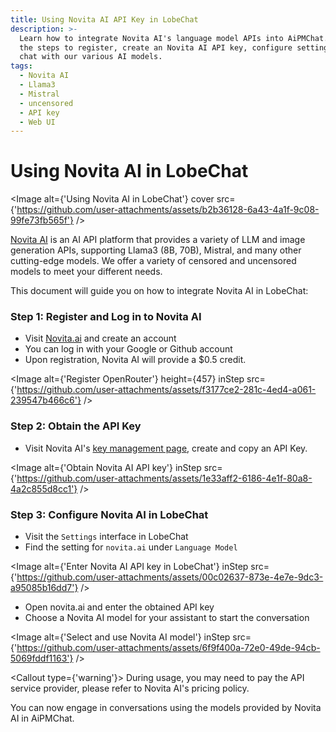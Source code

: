 ```yaml
---
title: Using Novita AI API Key in LobeChat
description: >-
  Learn how to integrate Novita AI's language model APIs into AiPMChat. Follow
  the steps to register, create an Novita AI API key, configure settings, and
  chat with our various AI models.
tags:
  - Novita AI
  - Llama3
  - Mistral
  - uncensored
  - API key
  - Web UI
---
```


# Using Novita AI in LobeChat

<Image
  alt={'Using Novita AI in LobeChat'}
  cover
  src={'https://github.com/user-attachments/assets/b2b36128-6a43-4a1f-9c08-99fe73fb565f'}
/>

[Novita AI](https://novita.ai/) is an AI API platform that provides a variety of LLM and image generation APIs, supporting Llama3 (8B, 70B), Mistral, and many other cutting-edge models. We offer a variety of censored and uncensored models to meet your different needs.

This document will guide you on how to integrate Novita AI in LobeChat:

<Steps>

### Step 1: Register and Log in to Novita AI

- Visit [Novita.ai](https://novita.ai/) and create an account
- You can log in with your Google or Github account
- Upon registration, Novita AI will provide a $0.5 credit.

<Image
  alt={'Register OpenRouter'}
  height={457}
  inStep
  src={'https://github.com/user-attachments/assets/f3177ce2-281c-4ed4-a061-239547b466c6'}
/>

### Step 2: Obtain the API Key

- Visit Novita AI's [key management page](https://novita.ai/dashboard/key), create and copy an API Key.

<Image
  alt={'Obtain Novita AI API key'}
  inStep
  src={'https://github.com/user-attachments/assets/1e33aff2-6186-4e1f-80a8-4a2c855d8cc1'}
/>

### Step 3: Configure Novita AI in LobeChat

- Visit the `Settings` interface in LobeChat
- Find the setting for `novita.ai` under `Language Model`

<Image
  alt={'Enter Novita AI API key in LobeChat'}
  inStep
  src={'https://github.com/user-attachments/assets/00c02637-873e-4e7e-9dc3-a95085b16dd7'}
/>

- Open novita.ai and enter the obtained API key
- Choose a Novita AI model for your assistant to start the conversation

<Image
  alt={'Select and use Novita AI model'}
  inStep
  src={'https://github.com/user-attachments/assets/6f9f400a-72e0-49de-94cb-5069fddf1163'}
/>

<Callout type={'warning'}>
  During usage, you may need to pay the API service provider, please refer to Novita AI's pricing
  policy.
</Callout>

</Steps>

You can now engage in conversations using the models provided by Novita AI in AiPMChat.
